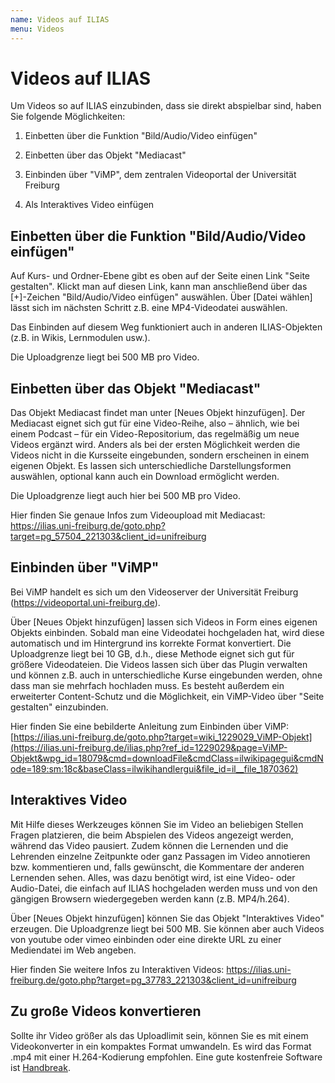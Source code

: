 ---
name: Videos auf ILIAS
menu: Videos
---

# Videos auf ILIAS

Um Videos so auf ILIAS einzubinden, dass sie direkt abspielbar sind, haben Sie folgende Möglichkeiten:

1. Einbetten über die Funktion "Bild/Audio/Video einfügen"

2. Einbetten über das Objekt "Mediacast"

3. Einbinden über "ViMP", dem zentralen Videoportal der Universität Freiburg

4. Als Interaktives Video einfügen

## Einbetten über die Funktion "Bild/Audio/Video einfügen"
Auf Kurs- und Ordner-Ebene gibt es oben auf der Seite einen Link "Seite gestalten". Klickt man auf
diesen Link, kann man anschließend über das [+]-Zeichen "Bild/Audio/Video einfügen" auswählen.
Über [Datei wählen] lässt sich im nächsten Schritt z.B. eine MP4-Videodatei auswählen.

Das Einbinden auf diesem Weg funktioniert auch in anderen ILIAS-Objekten (z.B. in Wikis, Lernmodulen
usw.). 

Die Uploadgrenze liegt bei 500 MB pro Video.

## Einbetten über das Objekt "Mediacast"
Das Objekt Mediacast findet man unter [Neues Objekt hinzufügen]. Der Mediacast eignet sich gut für
eine Video-Reihe, also – ähnlich, wie bei einem Podcast – für ein Video-Repositorium, das regelmäßig
um neue Videos ergänzt wird. Anders als bei der ersten Möglichkeit werden die Videos nicht in die
Kursseite eingebunden, sondern erscheinen in einem eigenen Objekt. Es lassen sich unterschiedliche
Darstellungsformen auswählen, optional kann auch ein Download ermöglicht werden. 

Die Uploadgrenze liegt auch hier bei 500 MB pro Video.

Hier finden Sie genaue Infos zum Videoupload mit Mediacast: https://ilias.uni-freiburg.de/goto.php?target=pg_57504_221303&client_id=unifreiburg

## Einbinden über "ViMP"
Bei ViMP handelt es sich um den Videoserver der Universität Freiburg 
(https://videoportal.uni-freiburg.de). 

Über [Neues Objekt hinzufügen] lassen sich Videos in Form eines eigenen Objekts
einbinden. Sobald man eine Videodatei hochgeladen hat, wird diese automatisch und im Hintergrund ins korrekte Format
konvertiert. Die Uploadgrenze liegt bei 10 GB, d.h., diese Methode eignet sich gut für
größere Videodateien. Die Videos lassen sich über das Plugin verwalten und können z.B. auch in
unterschiedliche Kurse eingebunden werden, ohne dass man sie mehrfach hochladen muss. Es
besteht außerdem ein erweiterter Content-Schutz und die Möglichkeit, ein ViMP-Video über "Seite
gestalten" einzubinden.

Hier finden Sie eine bebilderte Anleitung zum Einbinden über ViMP: [https://ilias.uni-freiburg.de/goto.php?target=wiki_1229029_ViMP-Objekt](https://ilias.uni-freiburg.de/ilias.php?ref_id=1229029&page=ViMP-Objekt&wpg_id=18079&cmd=downloadFile&cmdClass=ilwikipagegui&cmdNode=189:sm:18c&baseClass=ilwikihandlergui&file_id=il__file_1870362)

## Interaktives Video
Mit Hilfe dieses Werkzeuges können Sie im Video an beliebigen Stellen Fragen platzieren, die beim
Abspielen des Videos angezeigt werden, während das Video pausiert. Zudem können die Lernenden
und die Lehrenden einzelne Zeitpunkte oder ganz Passagen im Video annotieren bzw. kommentieren
und, falls gewünscht, die Kommentare der anderen Lernenden sehen. Alles, was dazu benötigt wird,
ist eine Video- oder Audio-Datei, die einfach auf ILIAS hochgeladen werden muss und von den
gängigen Browsern wiedergegeben werden kann (z.B. MP4/h.264). 

Über [Neues Objekt hinzufügen] können Sie das Objekt "Interaktives Video" erzeugen. Die Uploadgrenze liegt bei 500 MB. Sie können
aber auch Videos von youtube oder vimeo einbinden oder eine direkte URL zu einer Mediendatei im
Web angeben.

Hier finden Sie weitere Infos zu Interaktiven Videos:
https://ilias.uni-freiburg.de/goto.php?target=pg_37783_221303&client_id=unifreiburg

## Zu große Videos konvertieren
Sollte ihr Video größer als das Uploadlimit sein, können Sie es mit einem Videokonverter in ein kompaktes Format umwandeln. Es wird das Format .mp4 mit einer H.264-Kodierung empfohlen. Eine gute kostenfreie Software ist [Handbreak](https://handbrake.fr/).